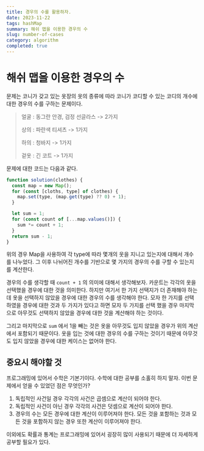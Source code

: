 ```yaml
---
title: 경우의 수를 활용하자.
date: 2023-11-22
tags: hashMap
summary: 해쉬 맵을 이용한 경우의 수
slug: number-of-cases
category: algorithm
completed: true
---
```


# 해쉬 맵을 이용한 경우의 수

문제는 코니가 갖고 있는 옷장의 옷의 종류에 따라 코니가 코디할 수 있는 코디의 개수에 대한 경우의 수를 구하는 문제이다.

> 얼굴 : 동그란 안경, 검정 선글라스 -> 2가지
>
> 상의 : 파란색 티셔츠 -> 1가지
>
> 하의 : 청바지 -> 1가지
>
> 겉옷 : 긴 코트 -> 1가지

문제에 대한 코드는 다음과 같다.

```javascript
function solution(clothes) {
  const map = new Map();
  for (const [cloths, type] of clothes) {
    map.set(type, (map.get(type) ?? 0) + 1);
  }

  let sum = 1;
  for (const count of [...map.values()]) {
    sum *= count + 1;
  }
  return sum - 1;
}
```

위의 경우 Map을 사용하여 각 type에 따라 몇개의 옷을 지니고 있는지에 대해서 개수를 나누었다. 그 이후 나뉘어진 개수를 기반으로 몇 가지의 경우의 수를 구할 수 있는지를 계산한다.

경우의 수를 생각할 때 `count + 1` 의 의미에 대해서 생각해보자.
카운트는 각각의 옷을 선택했을 경우에 대한 것을 의미한다. 하지만 여기서 한 가지 선택지가 더 존재해야 하는데 옷을 선택하지 않았을 경우에 대한 경우의 수를 생각해야 한다. 모자 한 가지를 선택하였을 경우에 대한 것과 두 가지가 있다고 하면 모자 두 가지를 선택 했을 경우 마지막으로 아무것도 선택하지 않았을 경우에 대한 것을 계산해야 하는 것이다.

그리고 마지막으로 `sum` 에서 1을 빼는 것은 옷을 아무것도 입지 않았을 경우가 위의 계산에서 포함되기 때문이다. 옷을 입는 것에 대한 경우의 수를 구하는 것이기 때문에 아무것도 입지 않았을 경우에 대한 케이스는 없어야 한다.

## 중요시 해야할 것

프로그래밍에 있어서 수학은 기본기이다. 수학에 대한 공부를 소홀히 하지 말자. 이번 문제에서 얻을 수 있었던 점은 무엇인가?

1. 독립적인 사건일 경우 각각의 사건은 곱셈으로 계산이 되어야 한다.
2. 독립적인 사건이 아닌 경우 각각의 사건은 덧셈으로 계산이 되어야 한다.
3. 경우의 수는 모든 경우에 대한 계산이 이루어져야 한다. 모든 것을 포함하는 것과 모든 것을 포함하지 않는 경우 또한 계산이 이루어져야 한다.

이외에도 확률과 통계는 프로그래밍에 있어서 굉장히 많이 사용되기 때문에 더 자세하게 공부할 필요가 있다.
